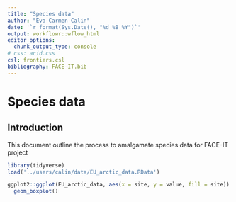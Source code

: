 ```yaml
---
title: "Species data"
author: "Eva-Carmen Calin"
date: '`r format(Sys.Date(), "%d %B %Y")`'
output: workflowr::wflow_html
editor_options:
  chunk_output_type: console
# css: acid.css
csl: frontiers.csl
bibliography: FACE-IT.bib
---
```


# Species data

## Introduction

This document outline the process to amalgamate species data for FACE-IT project

```r

library(tidyverse)
load('../users/calin/data/EU_arctic_data.RData')
```


```r
ggplot2::ggplot(EU_arctic_data, aes(x = site, y = value, fill = site)) +
  geom_boxplot()
```


